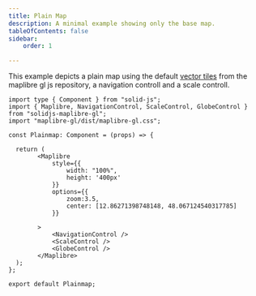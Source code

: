 ```yaml
---
title: Plain Map
description: A minimal example showing only the base map.
tableOfContents: false
sidebar: 
    order: 1

---
```


This example depicts a plain map using the default [vector tiles](https://github.com/maplibre/demotiles) from the maplibre gl js repository, a navigation controll and a scale controll.


<div class="not-content">
    <PlainMap client:visible/>
</div>

```tsx
import type { Component } from "solid-js";
import { Maplibre, NavigationControl, ScaleControl, GlobeControl } from "solidjs-maplibre-gl";
import "maplibre-gl/dist/maplibre-gl.css";

const Plainmap: Component = (props) => {
  
  return (
        <Maplibre
            style={{
                width: "100%",
                height: '400px'
            }}
            options={{
                zoom:3.5,
                center: [12.86271398748148, 48.067124540317785]
            }}
            
        >
            <NavigationControl />
            <ScaleControl />
            <GlobeControl /> 
        </Maplibre>
  );
};

export default Plainmap;
```